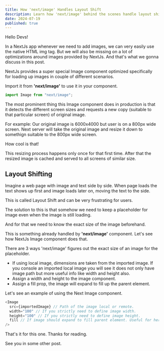 ```yaml
---
title: How 'next/image' Handles Layout Shift
description: Learn how 'next/image' behind the scenes handle layout shifts and other image optimizations.
date: 2024-07-19
published: true
---
```


Hello Devs!

In a NextJs app whenever we need to add images, we can very easily use the native HTML img tag. But we will also be missing on a lot of
optimizations around images provided by NextJs. And that's what we gonna discuss in this post.

NextJs provides a super special Image component optimized specifically for loading up images in couple of different scenarios.

Import it from **'next/image'** to use it in your component.

```js
import Image from "next/image";
```

The most prominent thing this Image component does in production is that it detects the different screen sizes and requests a new copy (suitable to that particular screen) of original image.

For example: Our original image is 6000x4000 but user is on a 800px wide screen. Next server will take the original image and resize it down to somethign suitable to the 800px wide screen.

How cool is that!

This resizing process happens only once for that first time. After that the resized image is cached and served to all screens of similar size.

## Layout Shifting

Imagine a web page with image and text side by side. When page loads the text shows up first and image loads later on, moving the text to the side.

This is called Layout Shift and can be very frustrating for users.

The solution to this is that somehow we need to keep a placeholder for image even when the image is still loading.

And for that we need to know the exact size of the image beforehand.

This is something already handled by **'next/image'** component. Let's see how NextJs Image component does that.

There are 3 ways 'next/image' figures out the exact size of an image for the placeholder.

- If using local image, dimensions are taken from the imported image. If you console an imported local image you will see it does not only have image path but more useful info like width and height also.
- Assign a width and height to the image component.
- Assign a fill prop, the image will expand to fill up the parent element.

Let's see an example of using the Next Image component.

```js
<Image
  src={importedImage} // Path of the image local or remote.
  width="100" // If you strictly need to define image width.
  height="100" // If you strictly need to define image height.
  fill // If image should expand to fill parent element. Useful for hero background images.
/>
```

That's it for this one. Thanks for reading.

See you in some other post.
